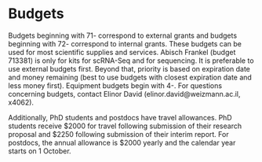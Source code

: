 # Budgets {#budgets}

Budgets beginning with 71- correspond to external grants and budgets beginning with 72- correspond to internal grants. These budgets can be used for most scientific supplies and services. Abisch Frankel (budget 713381) is only for kits for scRNA-Seq and for sequencing. It is preferable to use external budgets first. Beyond that, priority is based on expiration date and money remaining (best to use budgets with closest expiration date and less money first). Equipment budgets begin with 4-. For questions concerning budgets, contact Elinor David (elinor.david@weizmann.ac.il, x4062). 

Additionally, PhD students and postdocs have travel allowances. PhD students receive \$2000 for travel following submission of their research proposal and \$2250 following submission of their interim report. For postdocs, the annual allowance is \$2000 yearly and the calendar year starts on 1 October.

